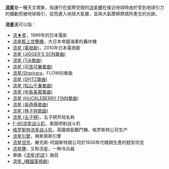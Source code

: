 '''[[流星|流星]]'''是一種天文現象，指運行在星際空間的[[流星體|流星體]]在接近地球時由於受到地球引力的攝動而被地球吸引，從而進入地球大氣層，並與大氣摩擦燃燒所產生的光跡。

'''流星'''還可以指：

* [[流★星|流★星]]，1999年的日本電影
* [[流星艦上攻擊機|流星艦上攻擊機]]，大日本帝國海軍的轟炸機
* [[流星_(電視劇)|流星 (電視劇)]]，2010年日本電視劇
* [[流星_(JIGGER'S_SON單曲)|流星 (JIGGER'S SON單曲)]]
* [[流星_(TiA單曲)|流星 (TiA單曲)]]
* [[流星_(可苦可樂單曲)|流星 (可苦可樂單曲)]]
* [[流星/Sharirara|流星/Sharirara]]，FLOW的單曲
* [[流星_(SPITZ單曲)|流星 (SPITZ單曲)]]
* [[流星_(松山千春單曲)|流星 (松山千春單曲)]]
* [[流星_(中島美嘉單曲)|流星 (中島美嘉單曲)]]
* [[流星_(HUCKLEBERRY_FINN單曲)|流星 (HUCKLEBERRY FINN單曲)]]
* [[驀然回首_(吳奇隆專輯)|流星 (吳奇隆歌曲)]]
* [[這次你是真的傷了我的心|流星 (林子祥歌曲)]]
* [[流星_(五子棋)|流星 (五子棋)]]，五子棋开局名称
* [[F-80流星战斗机|F-80流星战斗机]]，美国喷射战斗机
* [[格罗斯特流星战斗机|格罗斯特流星战斗机]]，英國噴氣戰鬥機，格罗斯特公司生产
* [[流星引擎|流星引擎]]，勞斯萊斯引擎
* [[流星坦克|流星坦克]]，維克斯-阿姆斯特朗公司於1930年代晚期生產的輕型坦克
* [[流星錘|流星錘]]，又称流星，一种冷兵器
* 單曲《[[流星/約定|流星/約定]]》曲目
* [[流星_(韓國電視劇)|流星_(韓國電視劇)]]
{{Disambiguation|CAT=二字消歧义}}